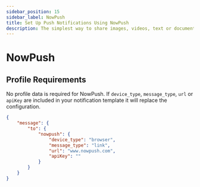 ```yaml
---
sidebar_position: 15
sidebar_label: NowPush 
title: Set Up Push Notifications Using NowPush
description: The simplest way to share images, videos, text or documents between all your devices, on any operating system.
---
```


# NowPush

## Profile Requirements

No profile data is required for NowPush. If `device_type`, `message_type`, `url` or `apiKey` are included in your notification template it will replace the configuration.

```json title=JSON
{
    "message": {
        "to": {
            "nowpush": {
                "device_type": "browser",
                "message_type": "link",
                "url": "www.nowpush.com",
                "apiKey": ""
            }
        }
    }
}
```

